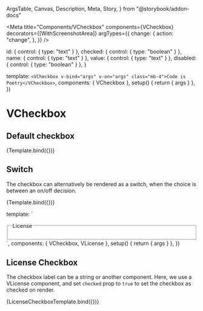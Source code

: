   ArgsTable,
  Canvas,
  Description,
  Meta,
  Story,
} from "@storybook/addon-docs"



<Meta
  title="Components/VCheckbox"
  components={VCheckbox}
  decorators={[WithScreenshotArea]}
  argTypes={{
    change: {
      action: "change",
    },
  }}
/>

  id: { control: { type: "text" } },
  checked: { control: { type: "boolean" } },
  name: { control: { type: "text" } },
  value: { control: { type: "text" } },
  disabled: { control: { type: "boolean" } },
}

  template: `<VCheckbox v-bind="args" v-on="args" class="mb-4">Code is Poetry</VCheckbox>`,
  components: { VCheckbox },
  setup() {
    return { args }
  },
})

# VCheckbox

<Description of={VCheckbox} />

<ArgsTable of={VCheckbox} />

## Default checkbox

<Canvas>
  <Story
    name="Default"
    args={{
      id: "default",
      name: "storybook",
      value: "codeIsPoetry",
    }}
    argTypes={checkboxArgTypes}
  >
    {Template.bind({})}
  </Story>
</Canvas>

## Switch

The checkbox can alternatively be rendered as a switch, when the choice is
between an on/off decision.

<Canvas>
  <Story
    name="Switch"
    args={{
      id: "default",
      name: "storybook",
      value: "codeIsPoetry",
      isSwitch: true,
    }}
    argTypes={checkboxArgTypes}
  >
    {Template.bind({})}
  </Story>
</Canvas>

  template: `<fieldset>
<legend>License</legend>
<VCheckbox v-bind="args" v-on="args" class="mb-4">
<VLicense license="by-nc" class="me-4"/>
</VCheckbox>
</fieldset>`,
  components: { VCheckbox, VLicense },
  setup() {
    return { args }
  },
})

## License Checkbox

The checkbox label can be a string or another component. Here, we use a VLicense
component, and set `checked` prop to `true` to set the checkbox as checked on
render.

<Canvas>
  <Story
    name="License Checkbox"
    args={{
      id: "cc-by",
      name: "license",
      value: "cc-by",
      checked: true,
    }}
    argTypes={checkboxArgTypes}
  >
    {LicenseCheckboxTemplate.bind({})}
  </Story>
</Canvas>
